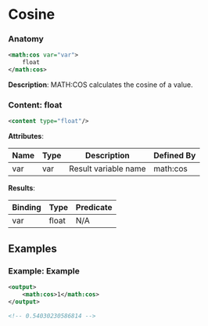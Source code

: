 # Cosine

### Anatomy

```xml
<math:cos var="var">
    float
</math:cos>
```

 **Description**:
 MATH:COS calculates the cosine of a value.

### Content: float

```xml
<content type="float"/>
```

**Attributes**:

| Name | Type | Description | Defined By |
| ---- | ---- | ----------- | ---------- |
| var | var | Result variable name | math:cos |


**Results**:

| Binding | Type | Predicate |
| ------- | ---- | --------- |
| var | float | N/A |


## Examples

### Example: Example

```xml
<output>
	<math:cos>1</math:cos>
</output>

<!-- 0.54030230586814 -->
```

